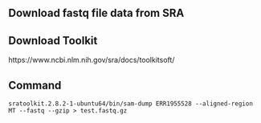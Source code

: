 ## Download fastq file data from SRA

## Download Toolkit
https://www.ncbi.nlm.nih.gov/sra/docs/toolkitsoft/

## Command
`sratoolkit.2.8.2-1-ubuntu64/bin/sam-dump ERR1955528 --aligned-region MT --fastq --gzip > test.fastq.gz`
